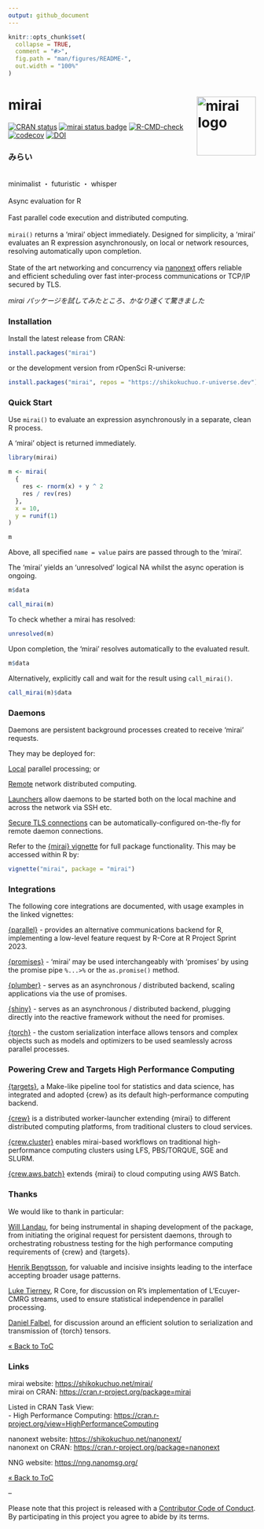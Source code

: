 ```yaml
---
output: github_document
---
```


<!-- README.md is generated from README.Rmd. Please edit that file -->

```r
knitr::opts_chunk$set(
  collapse = TRUE,
  comment = "#>",
  fig.path = "man/figures/README-",
  out.width = "100%"
)
```

# mirai <a href="https://shikokuchuo.net/mirai/" alt="mirai"><img src="man/figures/logo.png" alt="mirai logo" align="right" width="120"/></a>

<!-- badges: start -->
[![CRAN status](https://www.r-pkg.org/badges/version/mirai?color=112d4e)](https://CRAN.R-project.org/package=mirai)
[![mirai status badge](https://shikokuchuo.r-universe.dev/badges/mirai?color=24a60e)](https://shikokuchuo.r-universe.dev/mirai)
[![R-CMD-check](https://github.com/shikokuchuo/mirai/workflows/R-CMD-check/badge.svg)](https://github.com/shikokuchuo/mirai/actions)
[![codecov](https://codecov.io/gh/shikokuchuo/mirai/graph/badge.svg)](https://app.codecov.io/gh/shikokuchuo/mirai)
[![DOI](https://zenodo.org/badge/459341940.svg)](https://zenodo.org/badge/latestdoi/459341940)
<!-- badges: end -->

### みらい
<br />
minimalist ・ futuristic ・ whisper
<br /><br />
Async evaluation for R
<br /><br />
Fast parallel code execution and distributed computing.
<br /><br />
`mirai()` returns a 'mirai' object immediately. Designed for simplicity, a 'mirai' evaluates an R expression asynchronously, on local or network resources, resolving automatically upon completion.
<br /><br />
State of the art networking and concurrency via [nanonext](https://doi.org/10.5281/zenodo.7903429) offers reliable and efficient scheduling over fast inter-process communications or TCP/IP secured by TLS.

<div align = "right"> *mirai パッケージを試してみたところ、かなり速くて驚きました* </div>

### Installation

Install the latest release from CRAN:

```r
install.packages("mirai")
```

or the development version from rOpenSci R-universe:

```r
install.packages("mirai", repos = "https://shikokuchuo.r-universe.dev")
```

### Quick Start

Use `mirai()` to evaluate an expression asynchronously in a separate, clean R process.

A 'mirai' object is returned immediately.

```r
library(mirai)

m <- mirai(
  {
    res <- rnorm(x) + y ^ 2
    res / rev(res)
  },
  x = 10,
  y = runif(1)
)

m
```

Above, all specified `name = value` pairs are passed through to the 'mirai'.

The 'mirai' yields an 'unresolved' logical NA whilst the async operation is ongoing.

```r
m$data
```
```r
call_mirai(m)
```

To check whether a mirai has resolved:

```r
unresolved(m)
```

Upon completion, the 'mirai' resolves automatically to the evaluated result.

```r
m$data
```

Alternatively, explicitly call and wait for the result using `call_mirai()`.

```r
call_mirai(m)$data
```

### Daemons

Daemons are persistent background processes created to receive 'mirai' requests.

They may be deployed for:

[Local](https://shikokuchuo.net/mirai/articles/mirai.html#daemons-local-persistent-processes) parallel processing; or

[Remote](https://shikokuchuo.net/mirai/articles/mirai.html#distributed-computing-remote-daemons) network distributed computing.

[Launchers](https://shikokuchuo.net/mirai/articles/mirai.html#distributed-computing-launching-daemons) allow daemons to be started both on the local machine and across the network via SSH etc.

[Secure TLS connections](https://shikokuchuo.net/mirai/articles/mirai.html#distributed-computing-tls-secure-connections) can be automatically-configured on-the-fly for remote daemon connections.

Refer to the [{mirai} vignette](https://shikokuchuo.net/mirai/articles/mirai.html) for full package functionality. This may be accessed within R by:

```r
vignette("mirai", package = "mirai")
```

### Integrations

The following core integrations are documented, with usage examples in the linked vignettes:

[{parallel}](https://shikokuchuo.net/mirai/articles/parallel.html) - provides an alternative communications backend for R, implementing a low-level feature request by R-Core at R Project Sprint 2023.

[{promises}](https://shikokuchuo.net/mirai/articles/promises.html) - 'mirai' may be used interchangeably with 'promises' by using the promise pipe `%...>%` or the `as.promise()` method.

[{plumber}](https://shikokuchuo.net/mirai/articles/plumber.html) - serves as an asynchronous / distributed backend, scaling applications via the use of promises.

[{shiny}](https://shikokuchuo.net/mirai/articles/shiny.html) - serves as an asynchronous / distributed backend, plugging directly into the reactive framework without the need for promises.

[{torch}](https://shikokuchuo.net/mirai/articles/torch.html) - the custom serialization interface allows tensors and complex objects such as models and optimizers to be used seamlessly across parallel processes.

### Powering Crew and Targets High Performance Computing

[{targets}](https://cran.r-project.org/package=targets), a Make-like pipeline tool for statistics and data science, has integrated and adopted {crew} as its default high-performance computing backend.

[{crew}](https://cran.r-project.org/package=crew) is a distributed worker-launcher extending {mirai} to different distributed computing platforms, from traditional clusters to cloud services.

[{crew.cluster}](https://cran.r-project.org/package=crew.cluster) enables mirai-based workflows on traditional high-performance computing clusters using LFS, PBS/TORQUE, SGE and SLURM.

[{crew.aws.batch}](https://cran.r-project.org/package=crew.aws.batch) extends {mirai} to cloud computing using AWS Batch.

### Thanks

We would like to thank in particular:

[Will Landau](https://github.com/wlandau/), for being instrumental in shaping development of the package, from initiating the original request for persistent daemons, through to orchestrating robustness testing for the high performance computing requirements of {crew} and {targets}.

[Henrik Bengtsson](https://github.com/HenrikBengtsson/), for valuable and incisive insights leading to the interface accepting broader usage patterns.

[Luke Tierney](https://github.com/ltierney/), R Core, for discussion on R's implementation of L'Ecuyer-CMRG streams, used to ensure statistical independence in parallel processing.

[Daniel Falbel](https://github.com/dfalbel/), for discussion around an efficient solution to serialization and transmission of {torch} tensors.

[&laquo; Back to ToC](#table-of-contents)

### Links

mirai website: <https://shikokuchuo.net/mirai/><br />
mirai on CRAN: <https://cran.r-project.org/package=mirai>

Listed in CRAN Task View: <br />
- High Performance Computing: <https://cran.r-project.org/view=HighPerformanceComputing>

nanonext website: <https://shikokuchuo.net/nanonext/><br />
nanonext on CRAN: <https://cran.r-project.org/package=nanonext>

NNG website: <https://nng.nanomsg.org/><br />

[&laquo; Back to ToC](#table-of-contents)

--

Please note that this project is released with a [Contributor Code of Conduct](https://shikokuchuo.net/mirai/CODE_OF_CONDUCT.html). By participating in this project you agree to abide by its terms.
